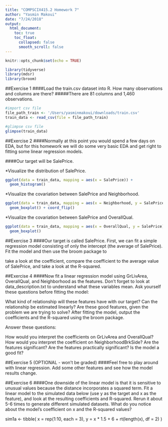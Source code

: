 ```yaml
---
title: "COMPSCIX415.2 Homework 7"
author: "Yasmin Makoui"
date: "7/24/2018"
output: 
  html_document: 
    toc: true
    toc_float:
      collapsed: false
      smooth_scroll: false
---
```


```r
knitr::opts_chunk$set(echo = TRUE)
```


```r
library(tidyverse)
library(mdsr)
library(broom)
```

##Exercise 1
####Load the train.csv dataset into R. How many observations and columns are there?
#####There are 81 columns and 1,460 observations.
```r
#import csv file
file_path_train <- '/Users/yasminmakoui/downloads/train.csv'
train_data <- read_csv(file = file_path_train)

#glimpse csv file
glimpse(train_data)
```

##Exercise 2
####Normally at this point you would spend a few days on EDA, but for this homework we will do some very basic EDA and get right to fitting some linear regression models.

####Our target will be SalePrice.

  *Visualize the distribution of SalePrice.
```r
ggplot(data = train_data, mapping = aes(x = SalePrice)) + 
  geom_histogram()
```
  

  *Visualize the covariation between SalePrice and Neighborhood.
```r
ggplot(data = train_data, mapping = aes(x = Neighborhood, y = SalePrice)) + 
  geom_boxplot() + coord_flip()
```

  
  *Visualize the covariation between SalePrice and OverallQual.
```r
ggplot(data = train_data, mapping = aes(x = OverallQual, y = SalePrice)) + 
  geom_boxplot()
```

  
##Exercise 3
####Our target is called SalePrice. First, we can fit a simple regression model consisting of only the intercept (the average of SalePrice). Fit the model and then use the broom package to

take a look at the coefficient,
compare the coefficient to the average value of SalePrice, and
take a look at the R-squared.

##Exercise 4
####Now fit a linear regression model using GrLivArea, OverallQual, and Neighborhood as the features. Don’t forget to look at  data_description.txt to understand what these variables mean. Ask yourself these questions before fitting the model:

What kind of relationship will these features have with our target?
Can the relationship be estimated linearly?
Are these good features, given the problem we are trying to solve?
After fitting the model, output the coefficients and the R-squared using the broom package.

Answer these questions:

How would you interpret the coefficients on GrLivArea and OverallQual?
How would you interpret the coefficient on NeighborhoodBrkSide?
Are the features significant?
Are the features practically significant?
Is the model a good fit?


##Exercise 5 (OPTIONAL - won’t be graded)
####Feel free to play around with linear regression. Add some other features and see how the model results change.

##Exercise 6
####One downside of the linear model is that it is sensitive to unusual values because the distance incorporates a squared term. Fit a linear model to the simulated data below (use y as the target and x as the feature), and look at the resulting coefficients and R-squared. Rerun it about 5-6 times to generate different simulated datasets. What do you notice about the model’s coefficient on x and the R-squared values?

sim1a <- tibble(
  x = rep(1:10, each = 3),
  y = x * 1.5 + 6 + rt(length(x), df = 2)
)
